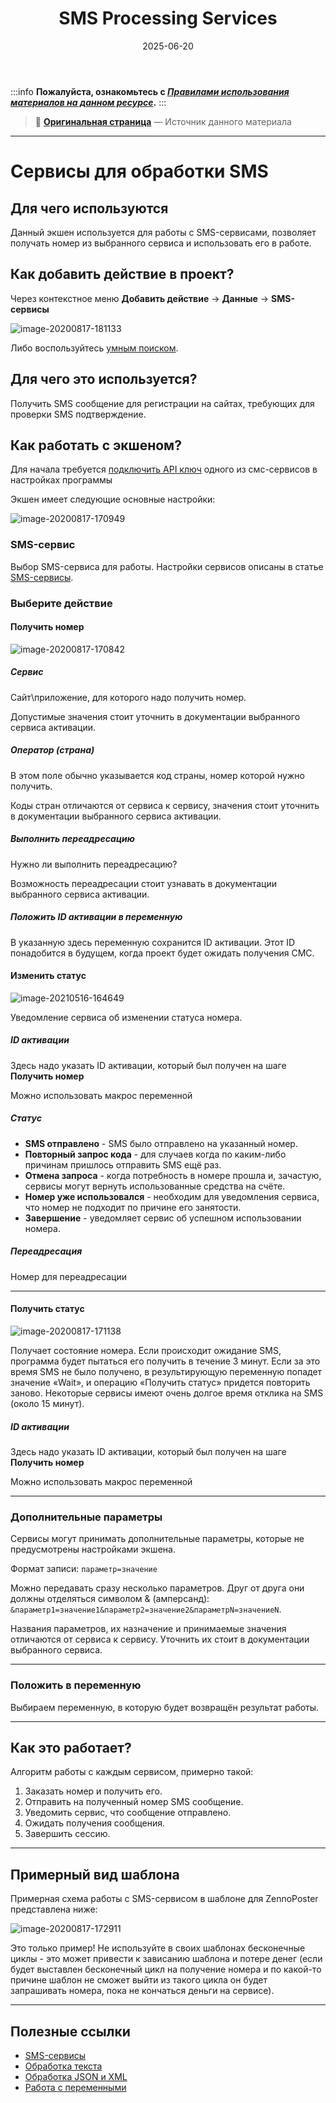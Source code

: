 ﻿---
title: "SMS Processing Services"
description: "Конвертировано из HTML в MDX"
date: "2025-06-20"
converted: true
originalFile: "SMS Processing Services.txt"
targetUrl: "https://zennolab.atlassian.net/wiki/spaces/RU/pages/486539308/SMS"
---
:::info **Пожалуйста, ознакомьтесь с [*Правилами использования материалов на данном ресурсе*](../Disclaimer).**
:::

> 🔗 **[Оригинальная страница](https://zennolab.atlassian.net/wiki/spaces/RU/pages/486539308/SMS)** — Источник данного материала

_______________________________________________  
# Сервисы для обработки SMS

## Для чего используются

Данный экшен используется для работы с SMS-сервисами, позволяет получать номер из выбранного сервиса и использовать его в работе.

## Как добавить действие в проект?

Через контекстное меню **Добавить действие** → **Данные** → **SMS-сервисы**

![image-20200817-181133](./assets/SMS_Processing_Services/SMS_Processing_Services_pic1.png)

Либо воспользуйтесь [умным поиском](https://zennolab.atlassian.net/wiki/spaces/RU/pages/506200090/ProjectMaker+7#%D0%A3%D0%BC%D0%BD%D1%8B%D0%B9-%D0%BF%D0%BE%D0%B8%D1%81%D0%BA-%D0%B4%D0%B5%D0%B9%D1%81%D1%82%D0%B2%D0%B8%D0%B9 "https://zennolab.atlassian.net/wiki/spaces/RU/pages/506200090/ProjectMaker+7#%D0%A3%D0%BC%D0%BD%D1%8B%D0%B9-%D0%BF%D0%BE%D0%B8%D1%81%D0%BA-%D0%B4%D0%B5%D0%B9%D1%81%D1%82%D0%B2%D0%B8%D0%B9").

## Для чего это используется?

Получить SMS сообщение для регистрации на сайтах, требующих для проверки SMS подтверждение.

## Как работать с экшеном?

Для начала требуется [подключить API ключ](https://zennolab.atlassian.net/wiki/spaces/RU/pages/809074773 "https://zennolab.atlassian.net/wiki/spaces/RU/pages/809074773") одного из смс-сервисов в настройках программы

Экшен имеет следующие основные настройки:

![image-20200817-170949](./assets/SMS_Processing_Services/SMS_Processing_Services_pic2.png)

### SMS-сервис

Выбор SMS-сервиса для работы. Настройки сервисов описаны в статье [SMS-сервисы](https://zennolab.atlassian.net/wiki/spaces/RU/pages/809074773 "https://zennolab.atlassian.net/wiki/spaces/RU/pages/809074773").

### Выберите действие

#### Получить номер

![image-20200817-170842](./assets/SMS_Processing_Services/SMS_Processing_Services_pic3.png)

##### **Сервис**

Сайт\приложение, для которого надо получить номер.

Допустимые значения стоит уточнить в документации выбранного сервиса активации.

##### **Оператор (страна)**

В этом поле обычно указывается код страны, номер которой нужно получить.

Коды стран отличаются от сервиса к сервису, значения стоит уточнить в документации выбранного сервиса активации.

##### **Выполнить переадресацию**

Нужно ли выполнить переадресацию?

Возможность переадресации стоит узнавать в документации выбранного сервиса активации.

##### **Положить ID активации в переменную**

В указанную здесь переменную сохранится ID активации. Этот ID понадобится в будущем, когда проект будет ожидать получения СМС.

#### Изменить статус

![image-20210516-164649](./assets/SMS_Processing_Services/SMS_Processing_Services_pic4.png)

Уведомление сервиса об изменении статуса номера. 

##### **ID активации**

Здесь надо указать ID активации, который был получен на шаге **Получить номер** 

Можно использовать макрос переменной

##### **Статус**

- **SMS отправлено** - SMS было отправлено на указанный номер.
- **Повторный запрос кода** - для случаев когда по каким-либо причинам пришлось отправить SMS ещё раз.
- **Отмена запроса** - когда потребность в номере прошла и, зачастую, сервисы могут вернуть использованные средства на счёте.
- **Номер уже использовался** - необходим для уведомления сервиса, что номер не подходит по причине его занятости.
- **Завершение** - уведомляет сервис об успешном использовании номера.

##### **Переадресация**

Номер для переадресации

* * *

#### Получить статус

![image-20200817-171138](./assets/SMS_Processing_Services/SMS_Processing_Services_pic5.png)

Получает состояние номера. Если происходит ожидание SMS, программа будет пытаться его получить в течение 3 минут. Если за это время SMS не было получено, в результирующую переменную попадет значение «Wait», и операцию «Получить статус» придется повторить заново. Некоторые сервисы имеют очень долгое время отклика на SMS (около 15 минут).

##### **ID активации**

Здесь надо указать ID активации, который был получен на шаге **Получить номер** 

Можно использовать макрос переменной

* * *

### Дополнительные параметры

Сервисы могут принимать дополнительные параметры, которые не предусмотрены настройками экшена.

Формат записи: `параметр=значение`

Можно передавать сразу несколько параметров. Друг от друга они должны отделяться символом & (амперсанд): `&параметр1=значение1&параметр2=значение2&параметрN=значениеN`.

Названия параметров, их назначение и принимаемые значения отличаются от сервиса к сервису. Уточнить их стоит в документации выбранного сервиса.

* * *

### Положить в переменную

Выбираем переменную, в которую будет возвращён результат работы.

* * *

## Как это работает?

Алгоритм работы с каждым сервисом, примерно такой:

1. Заказать номер и получить его.
2. Отправить на полученный номер SMS сообщение.
3. Уведомить сервис, что сообщение отправлено.
4. Ожидать получения сообщения.
5. Завершить сессию.

* * *

## Примерный вид шаблона

Примерная схема работы с SMS-сервисом в шаблоне для ZennoPoster представлена ниже:

![image-20200817-172911](./assets/SMS_Processing_Services/SMS_Processing_Services_pic6.png)

Это только пример!
Не используйте в своих шаблонах бесконечные циклы - это может привести к зависанию шаблона и потере денег (если будет выставлен бесконечный цикл на получение номера и по какой-то причине шаблон не сможет выйти из такого цикла он будет запрашивать номера, пока не кончаться деньги на сервисе).

* * *

## Полезные ссылки

- [SMS-сервисы](https://zennolab.atlassian.net/wiki/spaces/RU/pages/809074773 "https://zennolab.atlassian.net/wiki/spaces/RU/pages/809074773")
- [Обработка текста](https://zennolab.atlassian.net/wiki/spaces/RU/pages/488865793 "https://zennolab.atlassian.net/wiki/spaces/RU/pages/488865793")
- [Обработка JSON и XML](https://zennolab.atlassian.net/wiki/spaces/RU/pages/488964124 "https://zennolab.atlassian.net/wiki/spaces/RU/pages/488964124")
- [Работа с переменными](https://zennolab.atlassian.net/wiki/spaces/RU/pages/486309922 "https://zennolab.atlassian.net/wiki/spaces/RU/pages/486309922")